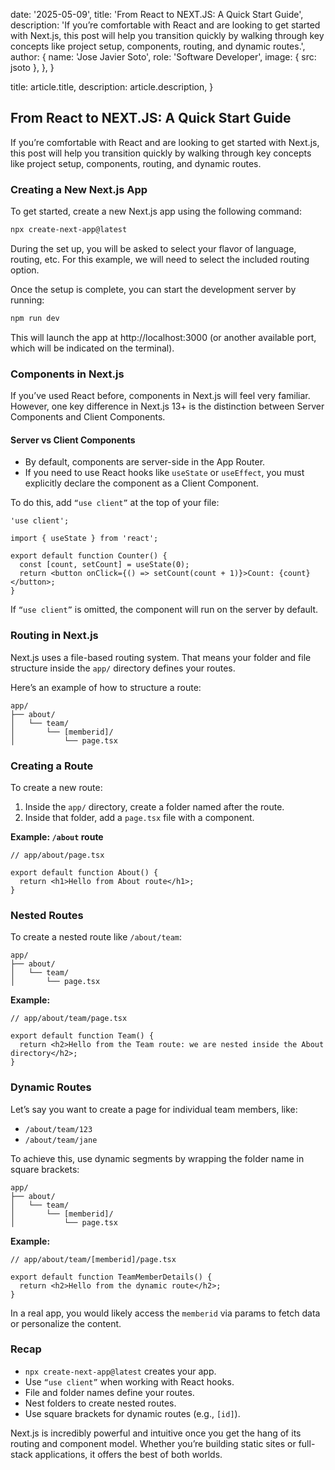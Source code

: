 
  date: '2025-05-09',
  title: 'From React to NEXT.JS: A Quick Start Guide',
  description:
    'If you’re comfortable with React and are looking to get started with Next.js, this post will help you transition quickly by walking through key concepts like project setup, components, routing, and dynamic routes.',
  author: {
    name: 'Jose Javier Soto',
    role: 'Software Developer',
    image: { src: jsoto },
  },
}



  title: article.title,
  description: article.description,
}

## From React to NEXT.JS: A Quick Start Guide

If you’re comfortable with React and are looking to get started with Next.js, this post will help you transition quickly by walking through key concepts like project setup, components, routing, and dynamic routes.

### Creating a New Next.js App

To get started, create a new Next.js app using the following command:

```bash
npx create-next-app@latest
```

During the set up, you will be asked to select your flavor of language, routing, etc. For this example, we will need to select the included routing option.

Once the setup is complete, you can start the development server by running:

```bash
npm run dev
```

This will launch the app at http://localhost:3000 (or another available port, which will be indicated on the terminal).

### Components in Next.js

If you’ve used React before, components in Next.js will feel very familiar. However, one key difference in Next.js 13+ is the distinction between Server Components and Client Components.

#### Server vs Client Components

- By default, components are server-side in the App Router.
- If you need to use React hooks like `useState` or `useEffect`, you must explicitly declare the component as a Client Component.

To do this, add `“use client”` at the top of your file:

```tsx
'use client';

import { useState } from 'react';

export default function Counter() {
  const [count, setCount] = useState(0);
  return <button onClick={() => setCount(count + 1)}>Count: {count}</button>;
}
```

If `“use client”` is omitted, the component will run on the server by default.

### Routing in Next.js

Next.js uses a file-based routing system. That means your folder and file structure inside the `app/` directory defines your routes.

Here’s an example of how to structure a route:

```
app/
├── about/
│   └── team/
│       └── [memberid]/
│           └── page.tsx
```

### Creating a Route

To create a new route:

1. Inside the `app/` directory, create a folder named after the route.
2. Inside that folder, add a `page.tsx` file with a component.

**Example: `/about` route**

```tsx
// app/about/page.tsx

export default function About() {
  return <h1>Hello from About route</h1>;
}
```

### Nested Routes

To create a nested route like `/about/team`:

```
app/
├── about/
│   └── team/
│       └── page.tsx
```

**Example:**

```tsx
// app/about/team/page.tsx

export default function Team() {
  return <h2>Hello from the Team route: we are nested inside the About directory</h2>;
}
```

### Dynamic Routes

Let’s say you want to create a page for individual team members, like:

- `/about/team/123`
- `/about/team/jane`

To achieve this, use dynamic segments by wrapping the folder name in square brackets:

```
app/
├── about/
│   └── team/
│       └── [memberid]/
│           └── page.tsx
```

**Example:**

```tsx
// app/about/team/[memberid]/page.tsx

export default function TeamMemberDetails() {
  return <h2>Hello from the dynamic route</h2>;
}
```

In a real app, you would likely access the `memberid` via params to fetch data or personalize the content.

### Recap

- `npx create-next-app@latest` creates your app.
- Use `“use client”` when working with React hooks.
- File and folder names define your routes.
- Nest folders to create nested routes.
- Use square brackets for dynamic routes (e.g., `[id]`).

Next.js is incredibly powerful and intuitive once you get the hang of its routing and component model. Whether you’re building static sites or full-stack applications, it offers the best of both worlds.
